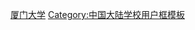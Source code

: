 {{userbox
| border-c = #112d66
| id       = <span style="color:#112d66;font-family:Kaiti">厦大</span>
| id-c     = white
| id-s     = 16
| id-op    = 
| info     = [[:Category:厦门大学维基人|<span style="color:#fff">这个用户</span>]]是'''[[厦门大学|<span style="color:#fff;font-family:Kaiti;font-size:15pt">厦门大学</span>]]'''<br />的学生、校友、或教职人员。
| info-a   = center
| info-c   = #112d66
| info-fc  = #fff
| info-s   = 9
| usercategory  = <includeonly>厦门大学维基人</includeonly>
| nocat = {{{nocat|}}}
}}
<noinclude>
{{Documentation|content=
這個模板自動給[[Wikipedia:用戶頁|用戶頁]]分類至[[:Category:厦门大学维基人]]。關於其它的教育程度用戶框，請見[[Wikipedia:用户框/教育程度]]。
}}
[[Category:教育程度用戶框模板|厦门大学]]
[[Category:中国大陆学校用户框模板]]
</noinclude>